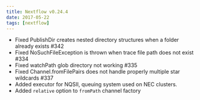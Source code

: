 ```yaml
---
title: Nextflow v0.24.4
date: 2017-05-22
tags: [nextflow]
---
```


- Fixed PublishDir creates nested directory structures when a folder already exists #342
- Fixed NoSuchFileException is thrown when trace file path does not exist #334
- Fixed watchPath glob directory not working #335
- Fixed Channel.fromFilePairs does not handle properly multiple star wildcards #337
- Added executor for NQSII, queuing system used on NEC clusters.
- Added `relative` option to `fromPath` channel factory
